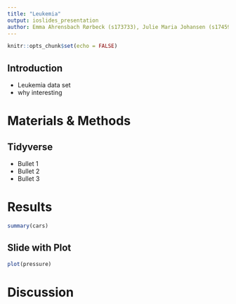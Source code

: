 ```yaml
---
title: "Leukemia"
output: ioslides_presentation
author: Emma Ahrensbach Rørbeck (s173733), Julie Maria Johansen (s174595), Simone Majken Stegenborg-Grathwohl (s174596) and Charlotte Würtzen (s174564)
--- 
```


```r
knitr::opts_chunk$set(echo = FALSE)
```

## Introduction

- Leukemia data set
- why interesting

# Materials & Methods

## Tidyverse

- Bullet 1
- Bullet 2
- Bullet 3

# Results 

```r
summary(cars)
```

## Slide with Plot

```r
plot(pressure)
```


# Discussion





